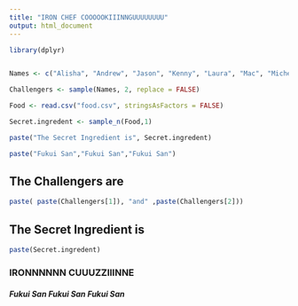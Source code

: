 ```yaml
---
title: "IRON CHEF COOOOOKIIINNGUUUUUUUU"
output: html_document
---
```


```r
library(dplyr)


Names <- c("Alisha", "Andrew", "Jason", "Kenny", "Laura", "Mac", "Michelle", "Sadi", "Wilfrid", "Sonal")

Challengers <- sample(Names, 2, replace = FALSE)

Food <- read.csv("food.csv", stringsAsFactors = FALSE)

Secret.ingredent <- sample_n(Food,1)

paste("The Secret Ingredient is", Secret.ingredent)

paste("Fukui San","Fukui San","Fukui San")
```


## The Challengers are 

```r
paste( paste(Challengers[1]), "and" ,paste(Challengers[2]))

```

## The Secret Ingredient is 

```r

paste(Secret.ingredent)


```

### IRONNNNNN CUUUZZIIINNE

##### Fukui San Fukui San Fukui San